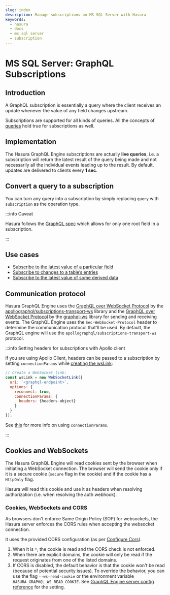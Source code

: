 ```yaml
---
slug: index
description: Manage subscriptions on MS SQL Server with Hasura
keywords:
  - hasura
  - docs
  - ms sql server
  - subscription
---
```


# MS SQL Server: GraphQL Subscriptions

## Introduction

A GraphQL subscription is essentially a query where the client receives an update whenever the value of any field
changes upstream.

Subscriptions are supported for all kinds of queries. All the concepts of [queries](/queries/ms-sql-server/index.mdx)
hold true for subscriptions as well.

## Implementation

The Hasura GraphQL Engine subscriptions are actually **live queries**, i.e. a subscription will return the latest result
of the query being made and not necessarily all the individual events leading up to the result. By default, updates are
delivered to clients every **1 sec**.

<!--
.. TODO: DB COMPATIBILITY
  See more details on :ref:`subscriptions execution and performance <ms_sql_server_subscriptions_execution_and_performance>`.
-->

## Convert a query to a subscription

You can turn any query into a subscription by simply replacing `query` with `subscription` as the operation type.

:::info Caveat

Hasura follows the [GraphQL spec](https://graphql.github.io/graphql-spec/June2018/#sec-Single-root-field) which allows
for only one root field in a subscription.

:::

## Use cases

- [Subscribe to the latest value of a particular field](/subscriptions/ms-sql-server/use-cases.mdx#ms-sql-server-subscribe-field)
- [Subscribe to changes to a table’s entries](/subscriptions/ms-sql-server/use-cases.mdx#ms-sql-server-subscribe-table)
- [Subscribe to the latest value of some derived data](/subscriptions/ms-sql-server/use-cases.mdx#ms-sql-server-subscribe-derived)

## Communication protocol

Hasura GraphQL Engine uses the
[GraphQL over WebSocket Protocol](https://github.com/apollographql/subscriptions-transport-ws/blob/master/PROTOCOL.md)
by the [apollographql/subscriptions-transport-ws](https://github.com/apollographql/subscriptions-transport-ws) library
and the [GraphQL over WebSocket Protocol](https://github.com/enisdenjo/graphql-ws/blob/master/PROTOCOL.md) by the
[graphql-ws](https://github.com/enisdenjo/graphql-ws) library for sending and receiving events. The GraphQL Engine uses
the `Sec-WebSocket-Protocol` header to determine the communication protocol that'll be used. By default, the GraphQL
engine will use the `apollographql/subscriptions-transport-ws` protocol.

:::info Setting headers for subscriptions with Apollo client

If you are using Apollo Client, headers can be passed to a subscription by setting `connectionParams` while
[creating the wsLink](https://www.apollographql.com/docs/react/data/subscriptions/#client-setup):

```javascript {6-8}
// Create a WebSocket link:
const wsLink = new WebSocketLink({
  uri: `<graphql-endpoint>`,
  options: {
    reconnect: true,
    connectionParams: {
      headers: {headers-object}
    }
  }
});
```

See [this](https://www.apollographql.com/docs/react/data/subscriptions/#authentication-over-websocket) for more info on
using `connectionParams`.

:::

## Cookies and WebSockets

The Hasura GraphQL Engine will read cookies sent by the browser when initiating a WebSocket connection. The browser will
send the cookie only if it is a secure cookie (`secure` flag in the cookie) and if the cookie has a `HttpOnly` flag.

Hasura will read this cookie and use it as headers when resolving authorization (i.e. when resolving the auth webhook).

### Cookies, WebSockets and CORS

As browsers don't enforce Same Origin Policy (SOP) for websockets, the Hasura server enforces the CORS rules when
accepting the websocket connection.

It uses the provided CORS configuration (as per
[Configure Cors](/deployment/graphql-engine-flags/config-examples.mdx#configure-cors)).

1.  When it is `*`, the cookie is read and the CORS check is not enforced.
2.  When there are explicit domains, the cookie will only be read if the request originates from one of the listed
    domains.
3.  If CORS is disabled, the default behavior is that the cookie won't be read (because of potential security issues).
    To override the behavior, you can use the flag `--ws-read-cookie` or the environment variable
    `HASURA_GRAPHQL_WS_READ_COOKIE`. See
    [GraphQL Engine server config reference](/deployment/graphql-engine-flags/reference.mdx) for the setting.

<!-- Execution and performance <execution-and-performance> -->
